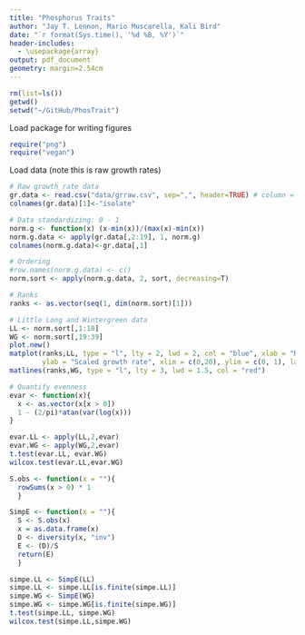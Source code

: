 ```yaml
---
title: "Phosphorus Traits"
author: "Jay T. Lennon, Mario Muscarella, Kali Bird"
date: "`r format(Sys.time(), '%d %B, %Y')`"
header-includes:
  - \usepackage{array}
output: pdf_document
geometry: margin=2.54cm
---
```


```r
rm(list=ls())
getwd()
setwd("~/GitHub/PhosTrait")
```

Load package for writing figures
```r
require("png")
require("vegan")
```

Load data (note this is raw growth rates)
```r
# Raw growth rate data
gr.data <- read.csv("data/grraw.csv", sep=",", header=TRUE) # column = resources
colnames(gr.data)[1]<-"isolate"

# Data standardizing: 0 - 1
norm.g <- function(x) (x-min(x))/(max(x)-min(x))
norm.g.data <- apply(gr.data[,2:19], 1, norm.g)
colnames(norm.g.data)<-gr.data[,1]

# Ordering 
#row.names(norm.g.data) <- c()
norm.sort <- apply(norm.g.data, 2, sort, decreasing=T)

# Ranks
ranks <- as.vector(seq(1, dim(norm.sort)[1]))

# Little Long and Wintergreen data
LL <- norm.sort[,1:18]
WG <- norm.sort[,19:39]
plot.new()
matplot(ranks,LL, type = "l", lty = 2, lwd = 2, col = "blue", xlab = "Rank phosphorus preference",
        ylab = "Scaled growth rate", xlim = c(0,20), ylim = c(0, 1), las = 1)
matlines(ranks,WG, type = "l", lty = 3, lwd = 1.5, col = "red")

# Quantify evenness
evar <- function(x){
  x <- as.vector(x[x > 0])
  1 - (2/pi)*atan(var(log(x)))
}

evar.LL <- apply(LL,2,evar)
evar.WG <- apply(WG,2,evar)
t.test(evar.LL, evar.WG)
wilcox.test(evar.LL,evar.WG)

S.obs <- function(x = ""){
  rowSums(x > 0) * 1
  }

SimpE <- function(x = ""){
  S <- S.obs(x) 
  x = as.data.frame(x)
  D <- diversity(x, "inv")
  E <- (D)/S 
  return(E)
  }

simpe.LL <- SimpE(LL) 
simpe.LL <- simpe.LL[is.finite(simpe.LL)]
simpe.WG <- SimpE(WG)
simpe.WG <- simpe.WG[is.finite(simpe.WG)]
t.test(simpe.LL, simpe.WG)
wilcox.test(simpe.LL,simpe.WG)
```
